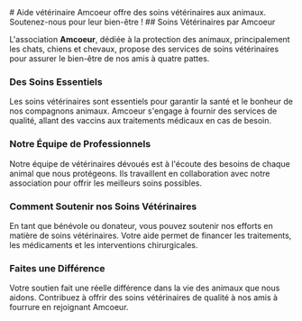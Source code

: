 
<TitlePanel src={BackgroundImage}>
# Aide vétérinaire
Amcoeur offre des soins vétérinaires aux animaux. Soutenez-nous pour leur bien-être !

</TitlePanel>

<TextPanel>
## Soins Vétérinaires par Amcoeur

L'association **Amcoeur**, dédiée à la protection des animaux, principalement les chats, chiens et chevaux, propose des services de soins vétérinaires pour assurer le bien-être de nos amis à quatre pattes.

### Des Soins Essentiels

Les soins vétérinaires sont essentiels pour garantir la santé et le bonheur de nos compagnons animaux. Amcoeur s'engage à fournir des services de qualité, allant des vaccins aux traitements médicaux en cas de besoin.

### Notre Équipe de Professionnels

Notre équipe de vétérinaires dévoués est à l'écoute des besoins de chaque animal que nous protégeons. Ils travaillent en collaboration avec notre association pour offrir les meilleurs soins possibles.

### Comment Soutenir nos Soins Vétérinaires

En tant que bénévole ou donateur, vous pouvez soutenir nos efforts en matière de soins vétérinaires. Votre aide permet de financer les traitements, les médicaments et les interventions chirurgicales.

### Faites une Différence

Votre soutien fait une réelle différence dans la vie des animaux que nous aidons. Contribuez à offrir des soins vétérinaires de qualité à nos amis à fourrure en rejoignant Amcoeur.

</TextPanel>
